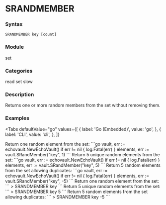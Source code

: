 
# SRANDMEMBER

### Syntax
```
SRANDMEMBER key [count]
```

### Module
<span className="acl-category">set</span>

### Categories 
<span className="acl-category">read</span>
<span className="acl-category">set</span>
<span className="acl-category">slow</span>

### Description 
Returns one or more random members from the set without removing them.

### Examples

<Tabs
  defaultValue="go"
  values={[
    { label: 'Go (Embedded)', value: 'go', },
    { label: 'CLI', value: 'cli', },
  ]}
>
  <TabItem value="go">
    Return one random element from the set:
    ```go
    vault, err := echovault.NewEchoVault()
    if err != nil {
      log.Fatal(err)
    }
    elements, err := vault.SRandMember("key", 1)
    ```
    Return 5 unique random elements from the set:
    ```go
    vault, err := echovault.NewEchoVault()
    if err != nil {
      log.Fatal(err)
    }
    elements, err := vault.SRandMember("key", 5)
    ```
    Return 5 random elements from the set allowing duplicates:
    ```go
    vault, err := echovault.NewEchoVault()
    if err != nil {
      log.Fatal(err)
    }
    elements, err := vault.SRandMember("key", -5)
    ```
  </TabItem>
  <TabItem value="cli">
    Return one random element from the set:
    ```
    > SRANDMEMBER key
    ```
    Return 5 unique random elements from the set:
    ```
    > SRANDMEMBER key 5
    ```
    Return 5 random elements from the set allowing duplicates:
    ```
    > SRANDMEMBER key -5
    ```
  </TabItem>
</Tabs>
